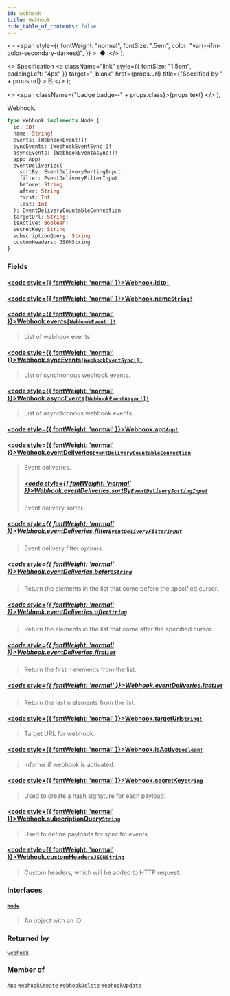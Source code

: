 ```yaml
---
id: webhook
title: Webhook
hide_table_of_contents: false
---
```


  <>
    <span
      style={{
        fontWeight: "normal",
        fontSize: ".5em",
        color: "var(--ifm-color-secondary-darkest)",
      }}
    >
      &nbsp;●&nbsp;
    </span>
  </>
);

  <>
    Specification
    <a
      className="link"
      style={{ fontSize: "1.5em", paddingLeft: "4px" }}
      target="\_blank"
      href={props.url}
      title={"Specified by " + props.url}
    >
      ⎘
    </a>
  </>
);

  <>
    <span className={"badge badge--" + props.class}>{props.text}</span>
  </>
);

Webhook.

```graphql
type Webhook implements Node {
  id: ID!
  name: String!
  events: [WebhookEvent!]!
  syncEvents: [WebhookEventSync!]!
  asyncEvents: [WebhookEventAsync!]!
  app: App!
  eventDeliveries(
    sortBy: EventDeliverySortingInput
    filter: EventDeliveryFilterInput
    before: String
    after: String
    first: Int
    last: Int
  ): EventDeliveryCountableConnection
  targetUrl: String!
  isActive: Boolean!
  secretKey: String
  subscriptionQuery: String
  customHeaders: JSONString
}
```

### Fields

#### [<code style={{ fontWeight: 'normal' }}>Webhook.<b>id</b></code>](#)<Bullet />[`ID!`](../../../api-reference/miscellaneous/scalars/id) <Badge class="secondary" text="non-null"/> <Badge class="secondary" text="scalar"/>

>

#### [<code style={{ fontWeight: 'normal' }}>Webhook.<b>name</b></code>](#)<Bullet />[`String!`](../../../api-reference/miscellaneous/scalars/string) <Badge class="secondary" text="non-null"/> <Badge class="secondary" text="scalar"/>

>

#### [<code style={{ fontWeight: 'normal' }}>Webhook.<b>events</b></code>](#)<Bullet />[`[WebhookEvent!]!`](../../../api-reference/webhooks/objects/webhook-event) <Badge class="secondary" text="non-null"/> <Badge class="secondary" text="object"/>

> List of webhook events.

#### [<code style={{ fontWeight: 'normal' }}>Webhook.<b>syncEvents</b></code>](#)<Bullet />[`[WebhookEventSync!]!`](../../../api-reference/webhooks/objects/webhook-event-sync) <Badge class="secondary" text="non-null"/> <Badge class="secondary" text="object"/>

> List of synchronous webhook events.

#### [<code style={{ fontWeight: 'normal' }}>Webhook.<b>asyncEvents</b></code>](#)<Bullet />[`[WebhookEventAsync!]!`](../../../api-reference/webhooks/objects/webhook-event-async) <Badge class="secondary" text="non-null"/> <Badge class="secondary" text="object"/>

> List of asynchronous webhook events.

#### [<code style={{ fontWeight: 'normal' }}>Webhook.<b>app</b></code>](#)<Bullet />[`App!`](../../../api-reference/apps/objects/app) <Badge class="secondary" text="non-null"/> <Badge class="secondary" text="object"/>

>

#### [<code style={{ fontWeight: 'normal' }}>Webhook.<b>eventDeliveries</b></code>](#)<Bullet />[`EventDeliveryCountableConnection`](../../../api-reference/miscellaneous/objects/event-delivery-countable-connection) <Badge class="secondary" text="object"/>

> Event deliveries.
>
> ##### [<code style={{ fontWeight: 'normal' }}>Webhook.eventDeliveries.<b>sortBy</b></code>](#)<Bullet />[`EventDeliverySortingInput`](../../../api-reference/webhooks/inputs/event-delivery-sorting-input) <Badge class="secondary" text="input"/>
>
> Event delivery sorter.

##### [<code style={{ fontWeight: 'normal' }}>Webhook.eventDeliveries.<b>filter</b></code>](#)<Bullet />[`EventDeliveryFilterInput`](../../../api-reference/miscellaneous/inputs/event-delivery-filter-input) <Badge class="secondary" text="input"/>

> Event delivery filter options.

##### [<code style={{ fontWeight: 'normal' }}>Webhook.eventDeliveries.<b>before</b></code>](#)<Bullet />[`String`](../../../api-reference/miscellaneous/scalars/string) <Badge class="secondary" text="scalar"/>

> Return the elements in the list that come before the specified cursor.

##### [<code style={{ fontWeight: 'normal' }}>Webhook.eventDeliveries.<b>after</b></code>](#)<Bullet />[`String`](../../../api-reference/miscellaneous/scalars/string) <Badge class="secondary" text="scalar"/>

> Return the elements in the list that come after the specified cursor.

##### [<code style={{ fontWeight: 'normal' }}>Webhook.eventDeliveries.<b>first</b></code>](#)<Bullet />[`Int`](../../../api-reference/miscellaneous/scalars/int) <Badge class="secondary" text="scalar"/>

> Return the first n elements from the list.

##### [<code style={{ fontWeight: 'normal' }}>Webhook.eventDeliveries.<b>last</b></code>](#)<Bullet />[`Int`](../../../api-reference/miscellaneous/scalars/int) <Badge class="secondary" text="scalar"/>

> Return the last n elements from the list.

#### [<code style={{ fontWeight: 'normal' }}>Webhook.<b>targetUrl</b></code>](#)<Bullet />[`String!`](../../../api-reference/miscellaneous/scalars/string) <Badge class="secondary" text="non-null"/> <Badge class="secondary" text="scalar"/>

> Target URL for webhook.

#### [<code style={{ fontWeight: 'normal' }}>Webhook.<b>isActive</b></code>](#)<Bullet />[`Boolean!`](../../../api-reference/miscellaneous/scalars/boolean) <Badge class="secondary" text="non-null"/> <Badge class="secondary" text="scalar"/>

> Informs if webhook is activated.

#### [<code style={{ fontWeight: 'normal' }}>Webhook.<b>secretKey</b></code>](#)<Bullet />[`String`](../../../api-reference/miscellaneous/scalars/string) <Badge class="secondary" text="scalar"/>

> Used to create a hash signature for each payload.

#### [<code style={{ fontWeight: 'normal' }}>Webhook.<b>subscriptionQuery</b></code>](#)<Bullet />[`String`](../../../api-reference/miscellaneous/scalars/string) <Badge class="secondary" text="scalar"/>

> Used to define payloads for specific events.

#### [<code style={{ fontWeight: 'normal' }}>Webhook.<b>customHeaders</b></code>](#)<Bullet />[`JSONString`](../../../api-reference/miscellaneous/scalars/jsonstring) <Badge class="secondary" text="scalar"/>

> Custom headers, which will be added to HTTP request.

<Badge text="Added in Saleor 3.12" class="secondary margin-bottom--sm" />

<FeaturePreview />

>

### Interfaces

#### [`Node`](../../../api-reference/miscellaneous/interfaces/node) <Badge class="secondary" text="interface"/>

> An object with an ID

### Returned by

[`webhook`](../../../api-reference/webhooks/queries/webhook) <Badge class="secondary" text="query"/>

### Member of

[`App`](../../../api-reference/apps/objects/app) <Badge class="secondary" text="object"/><Bullet />[`WebhookCreate`](../../../api-reference/webhooks/objects/webhook-create) <Badge class="secondary" text="object"/><Bullet />[`WebhookDelete`](../../../api-reference/webhooks/objects/webhook-delete) <Badge class="secondary" text="object"/><Bullet />[`WebhookUpdate`](../../../api-reference/webhooks/objects/webhook-update) <Badge class="secondary" text="object"/>

